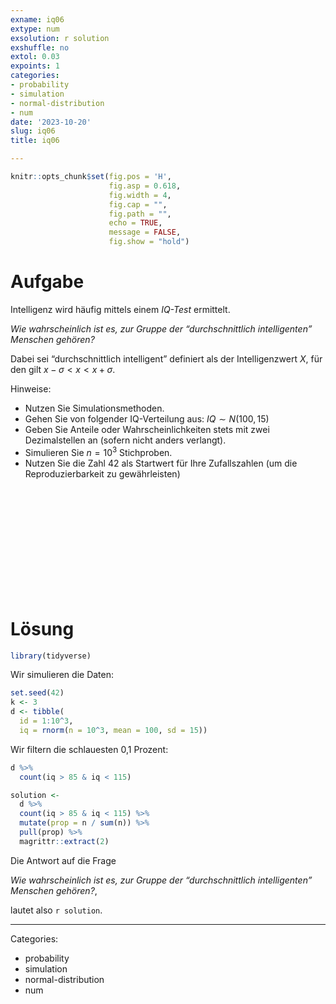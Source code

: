```yaml
---
exname: iq06
extype: num
exsolution: r solution
exshuffle: no
extol: 0.03
expoints: 1
categories:
- probability
- simulation
- normal-distribution
- num
date: '2023-10-20'
slug: iq06
title: iq06

---
```








```r
knitr::opts_chunk$set(fig.pos = 'H',
                      fig.asp = 0.618,
                      fig.width = 4,
                      fig.cap = "", 
                      fig.path = "",
                      echo = TRUE, 
                      message = FALSE,
                      fig.show = "hold")
```







# Aufgabe

Intelligenz wird häufig mittels einem *IQ-Test* ermittelt.

*Wie wahrscheinlich ist es, zur Gruppe der "durchschnittlich intelligenten" Menschen gehören?*

Dabei sei "durchschnittlich intelligent" definiert als der Intelligenzwert $X$, für den gilt $x-\sigma < x < x + \sigma$.



Hinweise:

- Nutzen Sie Simulationsmethoden.
- Gehen Sie von folgender IQ-Verteilung aus: $IQ \sim N(100,15)$
- Geben Sie Anteile oder Wahrscheinlichkeiten stets mit zwei Dezimalstellen an (sofern nicht anders verlangt).
- Simulieren Sie $n=10^3$ Stichproben.
- Nutzen Sie die Zahl 42 als Startwert für Ihre Zufallszahlen (um die Reproduzierbarkeit zu gewährleisten)


</br>
</br>
</br>
</br>
</br>
</br>
</br>
</br>
</br>
</br>

# Lösung


```r
library(tidyverse)
```

Wir simulieren die Daten:

```r
set.seed(42)
k <- 3
d <- tibble(
  id = 1:10^3,
  iq = rnorm(n = 10^3, mean = 100, sd = 15))
```


Wir filtern die schlauesten 0,1 Prozent:



```r
d %>% 
  count(iq > 85 & iq < 115) 
```





```r
solution <- 
  d %>% 
  count(iq > 85 & iq < 115) %>% 
  mutate(prop = n / sum(n)) %>% 
  pull(prop) %>% 
  magrittr::extract(2)
```


Die Antwort auf die Frage 

*Wie wahrscheinlich ist es, zur Gruppe der "durchschnittlich intelligenten" Menschen gehören?*,


lautet also `r solution`.




---

Categories: 

- probability
- simulation
- normal-distribution
- num

